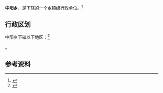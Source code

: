 {{中国乡级行政区|14/09/81/203/000}}

'''中阳乡'''，是{{PRC admin/fullname|14/09/81/203/000|3}}下辖的一个[[乡镇|乡镇]]级行政单位。<ref>{{PRC admin/ref sgc|{{PRC admin/parent|14/09/81/203/000}}}}</ref>

== 行政区划 ==

中阳乡下辖以下地区：<ref>{{PRC admin/ref sgc|14/09/81/203/000}}</ref>

{{PRC admin/children|14/09/81/203/000}}。

== 参考资料 ==

{{reflist}}

{{行政区划小作品}}
{{PRC admin/navcat|14/09/81/203/000}}